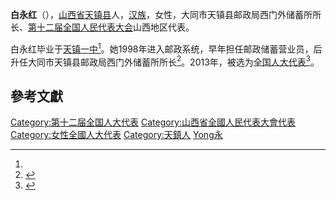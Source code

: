 {{Infobox person|name=白永红|birth_date={{birth year and age|1975|3}}|ancestor=[[山西省|山西省]][[天镇县|天镇县]]|nationality={{PRC}}|title=[[全国人大代表|全国人大代表]]|ethnicity=[[汉族|汉族]]|gender=女|party=}}
'''白永红'''（{{bd|1975年|3月|}}），[[山西省|山西省]][[天镇县|天镇县]]人，[[汉族|汉族]]，女性，大同市天镇县邮政局西门外储蓄所所长、[[第十二届全国人民代表大会|第十二届全国人民代表大会]]山西地区代表。

白永红毕业于[[天镇一中|天镇一中]]<ref name=npc />。她1998年进入邮政系统，早年担任邮政储蓄营业员，后升任大同市天镇县邮政局西门外储蓄所所长<ref>{{cite news|title=【一线代表委员履职记】白永红：始终心系着农民|url=http://epaper.sxrb.com/shtml/sxrb/20160307/350694.shtml|accessdate=2018-03-28|work=山西日报|date=2016-03-07|archive-url=https://web.archive.org/web/20160325181809/http://epaper.sxrb.com/shtml/sxrb/20160307/350694.shtml|archive-date=2016-03-25|dead-url=yes}}</ref>。2013年，被选为[[全国人大代表|全国人大代表]]<ref name=npc>{{cite news|title=全国人大代表信息-白永红|url= http://210.82.31.1:8084/delegate/viewDelegate.action?dbid=120238|accessdate=2013-03-28|newspaper=全国人大网}}</ref>。

==參考文獻==
{{reflist}}
{{中国政治人物小作品}}
{{DEFAULTSORT:Bai白}}
[[Category:第十二届全国人大代表|Category:第十二届全国人大代表]]
[[Category:山西省全國人民代表大會代表|Category:山西省全國人民代表大會代表]]
[[Category:女性全國人大代表|Category:女性全國人大代表]]
[[Category:天鎮人|Category:天鎮人]]
[[Category:白姓|Yong永]]